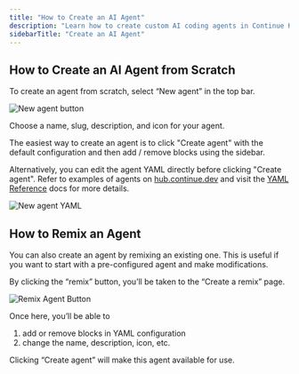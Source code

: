 ```yaml
---
title: "How to Create an AI Agent"
description: "Learn how to create custom AI coding agents in Continue Hub by remixing existing agents or building new ones from scratch with reusable blocks and YAML configuration."
sidebarTitle: "Create an AI Agent"
---
```


## How to Create an AI Agent from Scratch

To create an agent from scratch, select “New agent” in the top bar.

![New agent button](/images/hub/new-agent-button.png)


Choose a name, slug, description, and icon for your agent.

The easiest way to create an agent is to click "Create agent" with the default configuration and then add / remove blocks using the sidebar.

Alternatively, you can edit the agent YAML directly before clicking "Create agent". Refer to examples of agents on [hub.continue.dev](https://hub.continue.dev) and visit the [YAML Reference](/reference#complete-yaml-config-example) docs for more details.

![New agent YAML](/images/hub/assistants/images/assistant-create-yaml-a991e5a81506f1c3ba611a664a50734c.png)

## How to Remix an Agent

You can also create an agent by remixing an existing one. This is useful if you want to start with a pre-configured agent and make modifications.

By clicking the “remix” button, you’ll be taken to the “Create a remix” page.

![Remix Agent Button](/images/hub/agent-remix-button.png)

Once here, you’ll be able to

1. add or remove blocks in YAML configuration
2. change the name, description, icon, etc.

Clicking “Create agent” will make this agent available for use.
